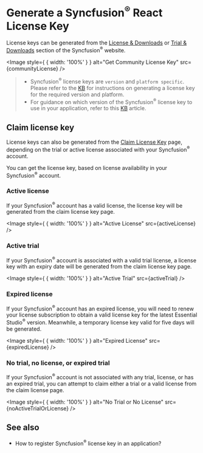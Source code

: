 

<Meta
  title="React license - key generation guide | Syncfusion"
  description="Learn how to generate React license keys for trial, community, and paid accounts, including where to get them and platform-specific steps."
/>
 
# Generate a Syncfusion<sup>®</sup> React License Key

License keys can be generated from the <a aria-label="Opens link in new tab" href="https://syncfusion.com/account/downloads" target="_blank" rel="noopener noreferrer">License & Downloads</a> or <a aria-label="Opens link in new tab" href="https://www.syncfusion.com/account/manage-trials/downloads" target="_blank" rel="noopener noreferrer">Trial & Downloads</a> section of the Syncfusion<sup>®</sup> website.

<Image style={ { width: '100%' } } alt="Get Community License Key" src={communityLicense} />

> - Syncfusion<sup>®</sup> license keys are `version` and `platform specific`. Please refer to the <a aria-label="Opens link in new tab" href="https://www.syncfusion.com/kb/8976/how-to-generate-license-key-for-licensed-products" target="_blank" rel="noopener noreferrer">KB</a> for instructions on generating a license key for the required version and platform.
> - For guidance on which version of the Syncfusion<sup>®</sup> license key to use in your application, refer to this <a aria-label="Opens link in new tab" href="https://www.syncfusion.com/kb/8951/which-version-syncfusion-license-key-should-i-use-in-my-application" target="_blank" rel="noopener noreferrer">KB</a> article.

## Claim license key

License keys can also be generated from the [Claim License Key](https://www.syncfusion.com/account/claim-license-key) page, depending on the trial or active license associated with your Syncfusion<sup>®</sup> account.

You can get the license key, based on license availability in your Syncfusion<sup>®</sup> account.

### Active license

If your Syncfusion<sup>®</sup> account has a valid license, the license key will be generated from the claim license key page.

<Image style={ { width: '100%' } } alt="Active License" src={activeLicense} />

### Active trial

If your Syncfusion<sup>®</sup> account is associated with a valid trial license, a license key with an expiry date will be generated from the claim license key page.

<Image style={ { width: '100%' } } alt="Active Trial" src={activeTrial} />

### Expired license

If your Syncfusion<sup>®</sup> account has an expired license, you will need to renew your license subscription to obtain a valid license key for the latest Essential Studio<sup>®</sup> version. Meanwhile, a temporary license key valid for five days will be generated.

<Image style={ { width: '100%' } } alt="Expired License" src={expiredLicense} />

### No trial, no license, or expired trial

If your Syncfusion<sup>®</sup> account is not associated with any trial, license, or has an expired trial, you can attempt to claim either a trial or a valid license from the claim license page.

<Image style={ { width: '100%' } } alt="No Trial or No License" src={noActiveTrialOrLicense} />

## See also

* <p><Link to="/licensing/registering-license-keys">How to register Syncfusion<sup>®</sup> license key in an application?</Link></p>